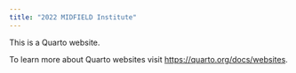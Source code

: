 ```yaml
---
title: "2022 MIDFIELD Institute"
---
```


This is a Quarto website.

To learn more about Quarto websites visit <https://quarto.org/docs/websites>.
